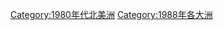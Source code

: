 {{Portal|北美洲}}
{{Year by category
| m = 1
| c = 9
| d = 8
| y = 8
| cat = 北美洲
| sortkey = *
| in =
| parent = 依年份劃分的20世紀北美洲
| subcat = 1988年各大洲
}}
{{Commons category|1988 in North America}}

[[Category:1980年代北美洲|Category:1980年代北美洲]]
[[Category:1988年各大洲|Category:1988年各大洲]]